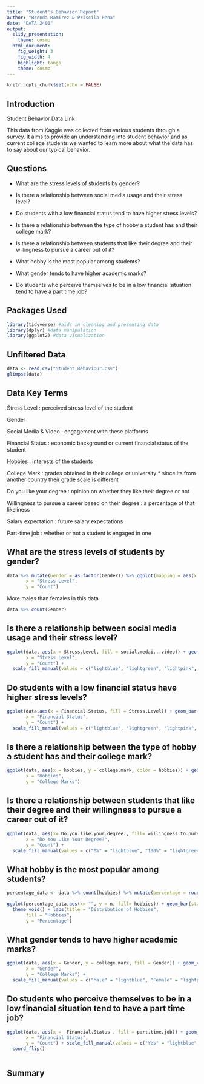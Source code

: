 ```yaml
---
title: "Student's Behavior Report"
author: "Brenda Ramirez & Priscila Pena"
date: "DATA 2401"
output: 
  slidy_presentation:
    theme: cosmo
  html_document:
    fig_weight: 3
    fig_width: 4
    highlight: tango
    theme: cosmo
---
```


```r
knitr::opts_chunk$set(echo = FALSE)

```

## Introduction

[Student Behavior Data Link](https://www.kaggle.com/datasets/gunapro/student-behavior/data)

This data from Kaggle was collected from various students through a survey. It aims to provide an understanding into student behavior and as current college students we wanted to learn more about what the data has to say about our typical behavior.

## Questions

-   What are the stress levels of students by gender?

-   Is there a relationship between social media usage and their stress level?

-   Do students with a low financial status tend to have higher stress levels?

-   Is there a relationship between the type of hobby a student has and their college mark?

-   Is there a relationship between students that like their degree and their willingness to pursue a career out of it?

-   What hobby is the most popular among students?

-   What gender tends to have higher academic marks?

-   Do students who perceive themselves to be in a low financial situation tend to have a part time job?

## Packages Used

```r
library(tidyverse) #aids in cleaning and presenting data
library(dplyr) #data manipulation
library(ggplot2) #data visualization

```

## Unfiltered Data

```r
data <- read.csv("Student_Behaviour.csv")
glimpse(data)
```

## Data Key Terms

Stress Level : perceived stress level of the student

Gender

Social Media & Video : engagement with these platforms

Financial Status : economic background or current financial status of the student

Hobbies : interests of the students

College Mark : grades obtained in their college or university \* since its from another country their grade scale is different

Do you like your degree : opinion on whether they like their degree or not

Willingness to pursue a career based on their degree : a percentage of that likeliness

Salary expectation : future salary expectations

Part-time job : whether or not a student is engaged in one

## What are the stress levels of students by gender?

```r
data %>% mutate(Gender = as.factor(Gender)) %>% ggplot(mapping = aes(x = Stress.Level, fill= Gender))+ geom_bar(position = "dodge") + scale_fill_manual(values = c("Male" = "lightblue", "Female" = "lightpink"))+ labs(title = "Stress Level by Gender",
       x = "Stress Level",
       y = "Count")
```

More males than females in this data
```r

data %>% count(Gender)
```

## Is there a relationship between social media usage and their stress level?

```r

ggplot(data, aes(x = Stress.Level, fill = social.medai...video)) + geom_bar(position = "dodge", stat = "count")+ labs(title ="Relationship between Stress Level and Social Media Usage",
       x = "Stress Level",
       y = "Count") +
  scale_fill_manual(values = c("lightblue", "lightgreen", "lightpink", "lightyellow", "lightcoral", "orange")) 
```

## Do students with a low financial status have higher stress levels?

```r

ggplot(data,aes(x = Financial.Status, fill = Stress.Level)) + geom_bar(stat = "count") + labs(title = "Relationship between Financial Status and Stress Level",
       x = "Financial Status",
       y = "Count") +
  scale_fill_manual(values = c("lightblue", "lightgreen", "lightpink", "lightyellow"))
```

## Is there a relationship between the type of hobby a student has and their college mark?

```r

ggplot(data, aes(x = hobbies, y = college.mark, color = hobbies)) + geom_jitter(position = position_jitter(width = 0.2, height = 0.2), alpha = 0.5) + labs(title = "Scatter Plot of College Marks by Hobbies",
       x = "Hobbies",
       y = "College Marks")
```

## Is there a relationship between students that like their degree and their willingness to pursue a career out of it?

```r

ggplot(data, aes(x= Do.you.like.your.degree., fill= willingness.to.pursue.a.career.based.on.their.degree)) + geom_bar(position = "dodge", stat = "count") + labs(title = "Relationship between Liking Your Degree and Willingness to Pursue a Career",
       x = "Do You Like Your Degree?",
       y = "Count") +
  scale_fill_manual(values = c("0%" = "lightblue", "100%" = "lightgreen", "25%" = "lightpink", "50%" = "lightyellow", "75%" = "lightcoral"))

```

## What hobby is the most popular among students?

```r

percentage_data <- data %>% count(hobbies) %>% mutate(percentage = round(n/sum(n)*100))

ggplot(percentage_data,aes(x= "", y = n, fill= hobbies)) + geom_bar(stat="identity", width=1) + geom_text(aes(label = paste0(percentage, "%")), position = position_stack(vjust = 0.5)) + coord_polar("y", start=0)+
  theme_void() + labs(title = "Distribution of Hobbies",
       fill = "Hobbies",
       y = "Percentage")

```

## What gender tends to have higher academic marks?

```r
ggplot(data, aes(x = Gender, y = college.mark, fill = Gender)) + geom_violin() + labs(title = "College Marks by Gender",
       x = "Gender",
       y = "College Marks") +
  scale_fill_manual(values = c("Male" = "lightblue", "Female" = "lightpink"))


```

## Do students who perceive themselves to be in a low financial situation tend to have a part time job?

```r



ggplot(data, aes(x =  Financial.Status , fill = part.time.job)) + geom_bar(position = "dodge", stat = "count") + labs(title = "Relationship between Financial Status and Part-Time Job",
       x = "Financial Status",
       y = "Count") + scale_fill_manual(values = c("Yes" = "lightblue", "No" = "lightcoral")) +
  coord_flip() 
  
```

## Summary
